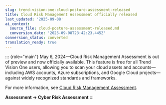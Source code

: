 ```yaml
---
slug: trend-vision-one-cloud-posture-assessment-released
title: Cloud Risk Management Assessment officially released
last_updated: '2025-09-08'
ai_context:
  source_file: cloud-posture-assessment-released.md
  conversion_date: '2025-09-08T23:42:23.445Z'
conversion_status: converted
translation_ready: true
---
```


::: {role="main"}
May 6, 2024—Cloud Risk Management Assessment is out of preview and now officially available. This feature is free for all Trend Vision One users, allowing you to scan your cloud assets and accounts—including AWS accounts, Azure subscriptions, and Google Cloud projects—against widely recognized standards and frameworks.

For more information, see [Cloud Risk Management Assessment](cloud-posture-assessment-intro.mdx).

**Assessment → Cyber Risk Assessment**
:::
